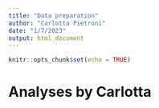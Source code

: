 ```yaml
---
title: "Data preparation"
author: "Carlotta Pietroni"
date: "1/7/2023"
output: html_document
---
```


```r
knitr::opts_chunk$set(echo = TRUE)
```

# Analyses by Carlotta
